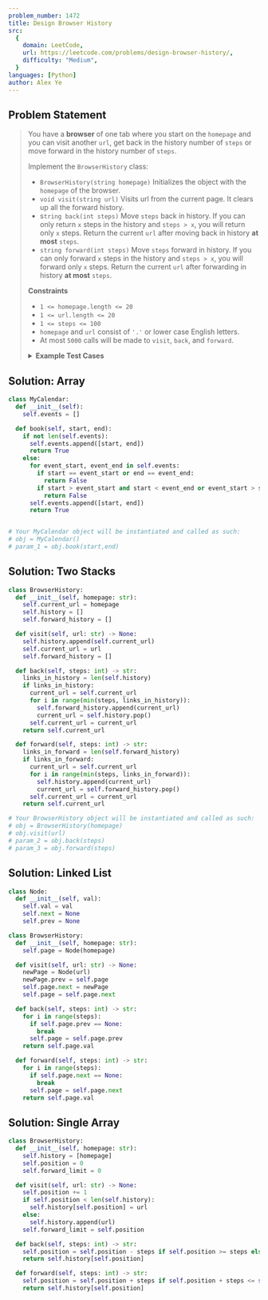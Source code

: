 ```yaml
---
problem_number: 1472
title: Design Browser History
src:
  {
    domain: LeetCode,
    url: https://leetcode.com/problems/design-browser-history/,
    difficulty: "Medium",
  }
languages: [Python]
author: Alex Ye
---
```


## Problem Statement

<blockquote src={frontmatter.src_url}>

You have a **browser** of one tab where you start on the `homepage` and you can visit another `url`, get back in the history number of `steps` or move forward in the history number of `steps`.

Implement the `BrowserHistory` class:

- `BrowserHistory(string homepage)` Initializes the object with the `homepage` of the browser.
- `void visit(string url)` Visits url from the current page. It clears up all the forward history.
- s`tring back(int steps)` Move `steps` back in history. If you can only return `x` steps in the history and `steps > x`, you will return only `x` steps. Return the current `url` after moving back in history **at most** `steps`.
- `string forward(int steps)` Move `steps` forward in history. If you can only forward `x` steps in the history and `steps > x`, you will forward only `x` steps. Return the current `url` after forwarding in history **at most** `steps`.

**Constraints**

- `1 <= homepage.length <= 20`
- `1 <= url.length <= 20`
- `1 <= steps <= 100`
- `homepage` and `url` consist of `'.'` or lower case English letters.
- At most `5000` calls will be made to `visit`, `back`, and `forward`.

<details>
<summary><strong>Example Test Cases</strong></summary>

**Example 1:**

```
Input:
["BrowserHistory","visit","visit","visit","back","back","forward","visit","forward","back","back"]
[["leetcode.com"],["google.com"],["facebook.com"],["youtube.com"],[1],[1],[1],["linkedin.com"],[2],[2],[7]]
Output:
[null,null,null,null,"facebook.com","google.com","facebook.com",null,"linkedin.com","google.com","leetcode.com"]

Explanation:
BrowserHistory browserHistory = new BrowserHistory("leetcode.com");
browserHistory.visit("google.com");       // You are in "leetcode.com". Visit "google.com"
browserHistory.visit("facebook.com");     // You are in "google.com". Visit "facebook.com"
browserHistory.visit("youtube.com");      // You are in "facebook.com". Visit "youtube.com"
browserHistory.back(1);                   // You are in "youtube.com", move back to "facebook.com" return "facebook.com"
browserHistory.back(1);                   // You are in "facebook.com", move back to "google.com" return "google.com"
browserHistory.forward(1);                // You are in "google.com", move forward to "facebook.com" return "facebook.com"
browserHistory.visit("linkedin.com");     // You are in "facebook.com". Visit "linkedin.com"
browserHistory.forward(2);                // You are in "linkedin.com", you cannot move forward any steps.
browserHistory.back(2);                   // You are in "linkedin.com", move back two steps to "facebook.com" then to "google.com". return "google.com"
browserHistory.back(7);                   // You are in "google.com", you can move back only one step to "leetcode.com". return "leetcode.com"
```

</details>
</blockquote>

## Solution: Array

```python
class MyCalendar:
  def __init__(self):
    self.events = []

  def book(self, start, end):
    if not len(self.events):
      self.events.append([start, end])
      return True
    else:
      for event_start, event_end in self.events:
        if start == event_start or end == event_end:
          return False
        if start > event_start and start < event_end or event_start > start and event_start < end:
          return False
      self.events.append([start, end])
      return True


# Your MyCalendar object will be instantiated and called as such:
# obj = MyCalendar()
# param_1 = obj.book(start,end)
```

## Solution: Two Stacks

```python
class BrowserHistory:
  def __init__(self, homepage: str):
    self.current_url = homepage
    self.history = []
    self.forward_history = []

  def visit(self, url: str) -> None:
    self.history.append(self.current_url)
    self.current_url = url
    self.forward_history = []

  def back(self, steps: int) -> str:
    links_in_history = len(self.history)
    if links_in_history:
      current_url = self.current_url
      for i in range(min(steps, links_in_history)):
        self.forward_history.append(current_url)
        current_url = self.history.pop()
      self.current_url = current_url
    return self.current_url

  def forward(self, steps: int) -> str:
    links_in_forward = len(self.forward_history)
    if links_in_forward:
      current_url = self.current_url
      for i in range(min(steps, links_in_forward)):
        self.history.append(current_url)
        current_url = self.forward_history.pop()
      self.current_url = current_url
    return self.current_url

# Your BrowserHistory object will be instantiated and called as such:
# obj = BrowserHistory(homepage)
# obj.visit(url)
# param_2 = obj.back(steps)
# param_3 = obj.forward(steps)
```

## Solution: Linked List

```python
class Node:
  def __init__(self, val):
    self.val = val
    self.next = None
    self.prev = None

class BrowserHistory:
  def __init__(self, homepage: str):
    self.page = Node(homepage)

  def visit(self, url: str) -> None:
    newPage = Node(url)
    newPage.prev = self.page
    self.page.next = newPage
    self.page = self.page.next

  def back(self, steps: int) -> str:
    for i in range(steps):
      if self.page.prev == None:
        break
      self.page = self.page.prev
    return self.page.val

  def forward(self, steps: int) -> str:
    for i in range(steps):
      if self.page.next == None:
        break
      self.page = self.page.next
    return self.page.val
```

## Solution: Single Array

```python
class BrowserHistory:
  def __init__(self, homepage: str):
    self.history = [homepage]
    self.position = 0
    self.forward_limit = 0

  def visit(self, url: str) -> None:
    self.position += 1
    if self.position < len(self.history):
      self.history[self.position] = url
    else:
      self.history.append(url)
    self.forward_limit = self.position

  def back(self, steps: int) -> str:
    self.position = self.position - steps if self.position >= steps else 0
    return self.history[self.position]

  def forward(self, steps: int) -> str:
    self.position = self.position + steps if self.position + steps <= self.forward_limit else self.forward_limit
    return self.history[self.position]
```
